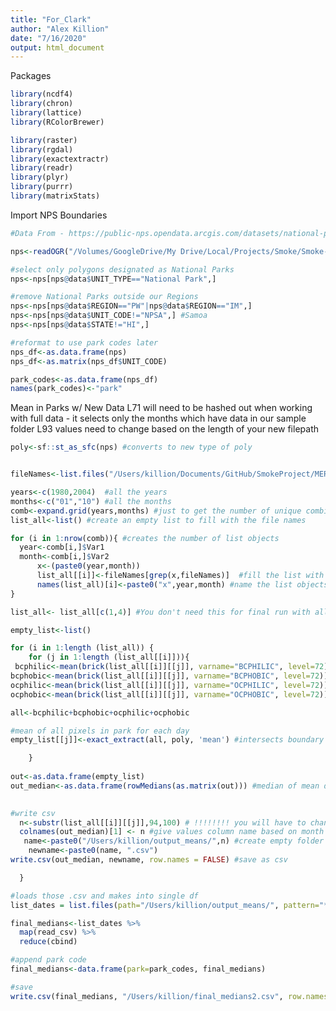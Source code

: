```yaml
---
title: "For_Clark"
author: "Alex Killion"
date: "7/16/2020"
output: html_document
---
```



Packages
```r
library(ncdf4)
library(chron)
library(lattice)
library(RColorBrewer)

library(raster)
library(rgdal)
library(exactextractr)
library(readr)
library(plyr)
library(purrr)
library(matrixStats)
```


Import NPS Boundaries 
```r
#Data From - https://public-nps.opendata.arcgis.com/datasets/national-park-service-park-unit-boundaries

nps<-readOGR("/Volumes/GoogleDrive/My Drive/Local/Projects/Smoke/Smoke-Signal/NPS_poly/NPS_poly.shp")

#select only polygons designated as National Parks
nps<-nps[nps@data$UNIT_TYPE=="National Park",]

#remove National Parks outside our Regions
nps<-nps[nps@data$REGION=="PW"|nps@data$REGION=="IM",]
nps<-nps[nps@data$UNIT_CODE!="NPSA",] #Samoa
nps<-nps[nps@data$STATE!="HI",]

#reformat to use park codes later
nps_df<-as.data.frame(nps)
nps_df<-as.matrix(nps_df$UNIT_CODE)

park_codes<-as.data.frame(nps_df)
names(park_codes)<-"park"

```

Mean in Parks w/ New Data
L71 will need to be hashed out when working with full data - it selects only the months which have data in our sample folder
L93 values need to change based on the length of your new filepath
```r

poly<-sf::st_as_sfc(nps) #converts to new type of poly


fileNames<-list.files("/Users/killion/Documents/GitHub/SmokeProject/MERRA_DATA_ORG_PRACT",full.names = TRUE)

years<-c(1980,2004)  #all the years
months<-c("01","10") #all the months
comb<-expand.grid(years,months) #just to get the number of unique combinations
list_all<-list() #create an empty list to fill with the file names

for (i in 1:nrow(comb)){ #creates the number of list objects
  year<-comb[i,]$Var1
  month<-comb[i,]$Var2
      x<-(paste0(year,month))
      list_all[[i]]<-fileNames[grep(x,fileNames)]  #fill the list with the file names
      names(list_all)[i]<-paste0("x",year,month) #name the list objects
}

list_all<- list_all[c(1,4)] #You don't need this for final run with all data

empty_list<-list()

for (i in 1:length (list_all)) {
    for (j in 1:length (list_all[[i]])){
 bcphilic<-mean(brick(list_all[[i]][[j]], varname="BCPHILIC", level=72)) #one day - first bracket is month, 2nd is day, within a day is 8 layers by hour - the "level" dimension refers to veritcal layers where 72=surface and 1=top of atmosphere
bcphobic<-mean(brick(list_all[[i]][[j]], varname="BCPHOBIC", level=72))
ocphilic<-mean(brick(list_all[[i]][[j]], varname="OCPHILIC", level=72))
ocphobic<-mean(brick(list_all[[i]][[j]], varname="OCPHOBIC", level=72))

all<-bcphilic+bcphobic+ocphilic+ocphobic

#mean of all pixels in park for each day
empty_list[[j]]<-exact_extract(all, poly, 'mean') #intersects boundary

    }
  
out<-as.data.frame(empty_list)
out_median<-as.data.frame(rowMedians(as.matrix(out))) #median of mean day value

   
#write csv
  n<-substr(list_all[[i]][[j]],94,100) # !!!!!!!! you will have to change 94 and 100 based on the length of your filepaths - this selects just the year and month i.e. 20041008
  colnames(out_median)[1] <- n #give values column name based on month
   name<-paste0("/Users/killion/output_means/",n) #create empty folder to save to
    newname<-paste0(name, ".csv")
write.csv(out_median, newname, row.names = FALSE) #save as csv

  }

#loads those .csv and makes into single df
list_dates = list.files(path="/Users/killion/output_means/", pattern="*.csv", full.names=TRUE) #same folder you saved above output

final_medians<-list_dates %>%
  map(read_csv) %>%
  reduce(cbind)

#append park code
final_medians<-data.frame(park=park_codes, final_medians)

#save
write.csv(final_medians, "/Users/killion/final_medians2.csv", row.names = FALSE)


```

